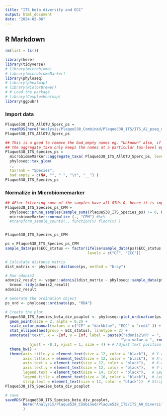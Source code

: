 ```yaml
---
title: "ITS beta diversity and ECC"
output: html_document
date: "2024-02-06"
---
```


## R Markdown
```r
rm(list = ls())
```

```r
library(here)
library(tidyverse)
# library(microbiome)
# library(microbiomeMarker)
library(phyloseq)
# library(pheatmap)
# library(RColorBrewer)
# # Load the package
# library(ComplexHeatmap)
library(ggpubr)
```


### Import data

```r
Plaque538_ITS_AllOTU_5perc_ps =
  readRDS(here("Analysis/Plaque538_Combined/Plaque538_ITS/ITS_A2_pseq_objects/Plaque538_ITS_AllOTU_5perc_ps_17_vars_240306.Rds"))
Plaque538_ITS_AllOTU_5perc_ps

## This is a good to remove the bad_empty names eg. "Unknown" also, if required
## the aggregate_taxa only keeps the names at a particular tax-level eg Species with prerix "g__"
Plaque538_ITS_Species_ps = 
  microbiomeMarker::aggregate_taxa( Plaque538_ITS_AllOTU_5perc_ps, level = "Species", verbose = FALSE) %>%
  phyloseq::tax_glom(
  .,
  taxrank = "Species",
  bad_empty = c(NA, "", " ", "\t", "__") ) 
Plaque538_ITS_Species_ps
```
### Normalize in Microbiomemarker

```r
## AFter filtering some of the samples have all OTUs 0, hence it is important to add one to mitigate this problem
Plaque538_ITS_Species_ps_CPM =
  phyloseq::prune_samples(sample_sums(Plaque538_ITS_Species_ps) != 0, Plaque538_ITS_Species_ps) %>% 
  microbiomeMarker::normalize (., "CPM") #%>% 
  #transform_sample_counts(., function(x) floor(x) )


Plaque538_ITS_Species_ps_CPM
```


```r
ps = Plaque538_ITS_Species_ps_CPM
sample_data(ps)$ECC_status <- factor(ifelse(sample_data(ps)$ECC_status == 0, "CF", "ECC"),
                                     levels = c("CF", "ECC"))
```

```r
# Calculate distance matrix
dist_matrix <- phyloseq::distance(ps, method = "bray")

# Run adonis2
adonis2_result <- vegan::adonis2(dist_matrix ~ phyloseq::sample_data(ps)$ECC_status) %>% 
  broom::tidy(adonis2_result)
adonis2_result


```


```r
# Generate the ordination object
ps_ord <- phyloseq::ordinate(ps, "RDA")

# Create the plot
Plaque538_ITS_Species_beta_div_pcaplot <- phyloseq::plot_ordination(ps, ps_ord, type="samples", color="ECC_status") +
  geom_point(size = 2, alpha = 0.2) +
  scale_color_manual(values = c("CF" = "darkblue", "ECC" = "red4" )) +
  stat_ellipse(aes(group = ECC_status), linetype = 2) +
  annotate("text", x = -Inf, y = Inf, label = paste0("adonis2\nR² = ", round(adonis2_result$R2[1], 3), 
                                                    "\np-value = ", round(adonis2_result$p.value[1], 3)), 
           hjust = -0.1, vjust = 1, size = 4) + # Adjust text position to top left, add "adonis2" label
  theme_bw() +
  theme(axis.title.y = element_text(size = 12, color = "black"),  # Y-axis title with specific size
        axis.title.x = element_text(size = 12, color = "black"),  # X-axis title with default size
        axis.text.x = element_text(size = 12, color = "black"),   # X-axis text with default size
        axis.text.y = element_text(size = 12, color = "black"),   # Y-axis text with default size
        legend.text = element_text(size = 14, color = "black"),   # Legend text with default size
        legend.title = element_text(size = 16, color = "black"),  # Legend title with default size
        strip.text = element_text(size = 12, color = "black"))  # Strip text with default size
Plaque538_ITS_Species_beta_div_pcaplot

# save
saveRDS(Plaque538_ITS_Species_beta_div_pcaplot,
        here("Analysis/Plaque538_Combined/Plaque538_ITS/ITS_A9_Diversity/Plaque538_ITS_Species_beta_div_pcaplot.rds")
        )
```

